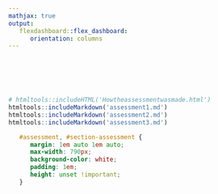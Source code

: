 ```yaml
---
mathjax: true
output:
   flexdashboard::flex_dashboard:
      orientation: columns
---
```


# &shy; {#assessment data-icon="fa-info" .hidden data-orientation="columns"}

```r
# htmltools::includeHTML('Howtheassessmentwasmade.html')
htmltools::includeMarkdown('assessment1.md')
htmltools::includeMarkdown('assessment2.md')
htmltools::includeMarkdown('assessment3.md')
```

```css
   #assessment, #section-assessment {
      margin: 1em auto 1em auto;
      max-width: 790px;
      background-color: white;
      padding: 1em;
      height: unset !important;
   }
```
